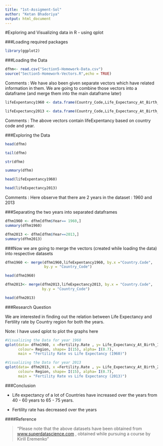 ```yaml
---
title: "1st-Assigment-Sol"
author: "Ketan Bhadoriya"
output: html_document
---
```

#Exploring and Visualizing data in R - using qplot

###Loading required packages

```r
library(ggplot2)
```

###Loading the Data

```r
dfhm<- read.csv("Section5-Homework-Data.csv")
source("Section5-Homework-Vectors.R",echo = TRUE)
```

Comments : We have also been given separate vectors which have related information in them. We are going to combine those vectors into a dataframe (and merge them into the main dataframe later)

```r
lifeExpentancy1960 <- data.frame(Country_Code,Life_Expectancy_At_Birth_1960)

lifeExpectancy2013 <- data.frame(Country_Code,Life_Expectancy_At_Birth_2013)
```

Comments : The above vectors contain lifeExpentancy based on country code and year.

###Exploring the Data

```r
head(dfhm)

tail(dfhm)

str(dfhm)

summary(dfhm)

head(lifeExpentancy1960)

head(lifeExpectancy2013)
```

Comments : Here observe that there are 2 years in the dataset : 1960 and 2013

###Separating the two years into separated dataframes

```r
dfhm1960 <- dfhm[dfhm$Year== 1960,]
summary(dfhm1960)

dfhm2013 <- dfhm[dfhm$Year==2013,]
summary(dfhm2013)
```

###Now we are going to merge the vectors (created while loading the data) into respective datasets

```r
dfhm1960 <- merge(dfhm1960,lifeExpentancy1960, by.x ="Country.Code", 
                  by.y = "Country_Code")

head(dfhm1960)

dfhm2013<- merge(dfhm2013,lifeExpectancy2013, by.x = "Country.Code", 
                 by.y = "Country_Code")

head(dfhm2013)
```

###Research Question

We are interested in finding out the relation between Life Expectancy and Fertility rate by Country region for both the years.

Note: I have used qplot to plot the graphs here

```r
#Visualizing the Data for year 1960
qplot(data= dfhm1960, x =Fertility.Rate , y= Life_Expectancy_At_Birth_1960, 
      colour= Region, shape= I(15), alpha= I(0.7),
      main = "Fertility Rate vs Life Expectancy (1960)")

#Visualizing the Data for year 2013
qplot(data= dfhm2013, x =Fertility.Rate , y= Life_Expectancy_At_Birth_2013, 
      colour= Region, shape= I(15), alpha= I(0.7),
      main = "Fertility Rate vs Life Expectancy (2013)")
```

###Conclusion

* Life expectancy of a lot of Countries have increased over the years from 40 - 60 years to 65 - 75 years.

* Fertility rate has decreased over the years

####Reference

> "Please note that the above datasets have been obtained from [www.superdatascience.com](https://www.superdatascience.com/) , obtained while pursuing a course by Kirill Eremenko"